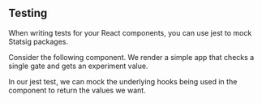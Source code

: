 
## Testing

When writing tests for your React components, you can use jest to mock Statsig packages.

Consider the following component. We render a simple app that checks a single gate and gets an experiment value.

<GitHubEmbed url="https://raw.githubusercontent.com/statsig-io/js-client-monorepo/main/samples/react/src/samples/react-precomp/sample-react-jest-setup.tsx" />

In our jest test, we can mock the underlying hooks being used in the component to return the values we want.

<GitHubEmbed url="https://raw.githubusercontent.com/statsig-io/js-client-monorepo/main/samples/react/src/samples/react-precomp/sample-react-jest-test.tsx" />
